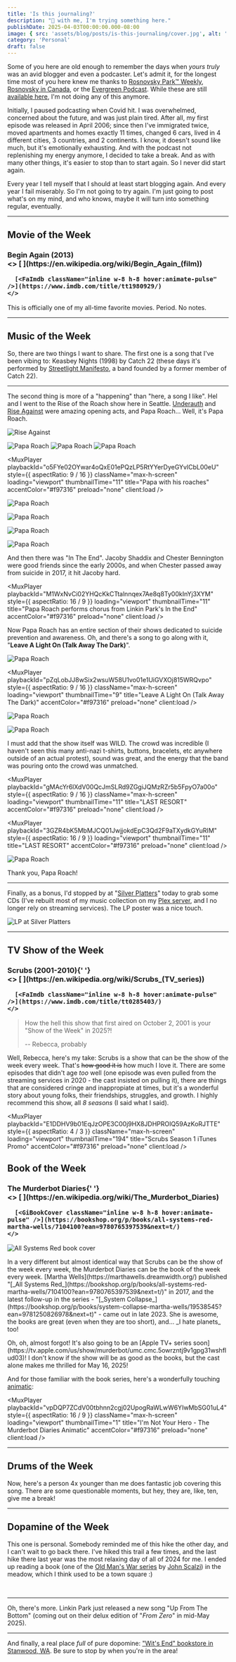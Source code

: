 ```yaml
---
title: 'Is this journaling?'
description: "🐻 with me, I'm trying something here."
publishDate: 2025-04-03T00:00:00.000-08:00
image: { src: 'assets/blog/posts/is-this-journaling/cover.jpg', alt: '' }
category: 'Personal'
draft: false
---
```



Some of you here are old enough to remember the days when _yours truly_ was an avid blogger and even a podcaster. Let's admit it, for the longest time most of you here knew me thanks to [Rosnovsky Park&trade; Weekly](https://rosnovsky.gumroad.com/l/gdTD), [Rosnovsky in Canada](https://rosnovsky.gumroad.com/l/iYQx), or the [Evergreen Podcast](https://rosnovsky.gumroad.com/l/qaxYX). While these are still [available here](https://rosnovsky.gumroad.com/), I'm not doing any of this anymore.

Initially, I paused podcasting when Covid hit. I was overwhelmed, concerned about the future, and was just plain tired. After all, my first episode was released in April 2006; since then I've immigrated twice, moved apartments and homes exactly 11 times, changed 6 cars, lived in 4 different cities, 3 countries, and 2 continents. I know, it doesn't sound like much, but it's emotionally exhausting. And with the podcast not replenishing my energy anymore, I decided to take a break. And as with many other things, it's easier to stop than to start again. So I never did start again.

Every year I tell myself that I should at least start blogging again. And every year I fail miserably. So I'm not going to try again. I'm just going to post what's on my mind, and who knows, maybe it will turn into something regular, eventually.

---

## Movie of the Week

<h3 className="flex gap-5">
  Begin Again (2013)
  <div className="inline-flex gap-4">
    <>
      [<FaWikipediaW className="inline w-8 h-8 hover:animate-pulse" />
      ](https://en.wikipedia.org/wiki/Begin_Again_(film))

      [<FaImdb className="inline w-8 h-8 hover:animate-pulse" />](https://www.imdb.com/title/tt1980929/)
    </>

  </div>
</h3>

<YouTube id="G84hokukq5s" className="mx-auto min-w-full rounded-md py-5" />

This is officially one of my all-time favorite movies. Period. No notes.

---

## Music of the Week

So, there are two things I want to share. The first one is a song that I've been vibing to: Keasbey Nights (1998) by Catch 22 (these days it's performed by [Streetlight Manifesto](https://www.streetlightmanifesto.com/), a band founded by a former member of Catch 22).

<YouTube id="8woy5IPHojY" className="mx-auto min-w-full rounded-md py-5" />

---

The second thing is more of a "happening" than "here, a song I like". Hel and I went to the Rise of the Roach show here in Seattle. [Underauth](https://underoath777.com/) and [Rise Against](https://riseagainst.com/) were amazing opening acts, and Papa Roach... Well, it's Papa Roach.

![Rise Against](assets/blog/posts/is-this-journaling/IMG_5907.JPEG)

![Papa Roach](assets/blog/posts/is-this-journaling/IMG_5932.JPEG)
![Papa Roach](assets/blog/posts/is-this-journaling/IMG_5937.JPEG)
![Papa Roach](assets/blog/posts/is-this-journaling/IMG_5941.JPEG)

<MuxPlayer
  playbackId="o5FYe02OYwar4oQxE01ePQzLP5RtYYerDyeGYvlCbL00eU"
  style={{ aspectRatio: 9 / 16 }}
  className="max-h-screen"
  loading="viewport"
  thumbnailTime="11"
  title="Papa with his roaches"
  accentColor="#f97316"
  preload="none"
  client:load
/>

![Papa Roach](assets/blog/posts/is-this-journaling/IMG_5958.JPEG)

![Papa Roach](assets/blog/posts/is-this-journaling/IMG_5963.JPEG)

![Papa Roach](assets/blog/posts/is-this-journaling/IMG_5967.JPEG)

![Papa Roach](assets/blog/posts/is-this-journaling/IMG_5978.JPEG)

And then there was "In The End". Jacoby Shaddix and Chester Bennington were good friends since the early 2000s, and when Chester passed away from suicide in 2017, it hit Jacoby hard.

<MuxPlayer
  playbackId="M1WxNvCi02YHQcKkCTtalnnqex7Ae8q8Ty00kInYj3XYM"
  style={{ aspectRatio: 16 / 9 }}
  loading="viewport"
  thumbnailTime="11"
  title="Papa Roach performs chorus from Linkin Park's In the End"
  accentColor="#f97316"
  preload="none"
  client:load
/>

Now Papa Roach has an entire section of their shows dedicated to suicide prevention and awareness. Oh, and there's a song to go along with it, "**Leave A Light On (Talk Away The Dark)**".

![Papa Roach](assets/blog/posts/is-this-journaling/IMG_5996.JPEG)

<MuxPlayer
  playbackId="pZqLobJJ8wSix2wsuW58U1vo01e1UiGVXOj815WRQvpo"
  style={{ aspectRatio: 9 / 16 }}
  className="max-h-screen"
  loading="viewport"
  thumbnailTime="9"
  title="Leave A Light On (Talk Away The Dark)"
  accentColor="#f97316"
  preload="none"
  client:load
/>

![Papa Roach](assets/blog/posts/is-this-journaling/IMG_6001.JPEG)

![Papa Roach](assets/blog/posts/is-this-journaling/IMG_6008.JPEG)

I must add that the show itself was WILD. The crowd was incredible (I haven't seen this many anti-nazi t-shirts, buttons, bracelets, etc anywhere outside of an actual protest), sound was great, and the energy that the band was pouring onto the crowd was unmatched.

<MuxPlayer
  playbackId="gMAcYr6lXdV00QcJmSLRd9ZGgiJQMzRZr5b5FpyO7a00o"
  style={{ aspectRatio: 9 / 16 }}
  className="max-h-screen"
  loading="viewport"
  thumbnailTime="11"
  title="LAST RESORT"
  accentColor="#f97316"
  preload="none"
  client:load
/>

<MuxPlayer
  playbackId="3GZR4bK5MbMJCQ01JwjjokdEpC3Qd2F9aTXydkGYuRIM"
  style={{ aspectRatio: 16 / 9 }}
  loading="viewport"
  thumbnailTime="11"
  title="LAST RESORT"
  accentColor="#f97316"
  preload="none"
  client:load
/>

![Papa Roach](assets/blog/posts/is-this-journaling/IMG_6016.JPEG)

Thank you, Papa Roach!

---

Finally, as a bonus, I'd stopped by at "[Silver Platters](https://www.silverplatters.com/)" today to grab some CDs (I've rebuilt most of my music collection on my [Plex server](https://plex.tv/), and I no longer rely on streaming services). The LP poster was a nice touch.

![LP at Silver Platters](assets/blog/posts/is-this-journaling/IMG_6024.JPEG)

---

## TV Show of the Week

<h3 className="flex gap-5">
  Scrubs (2001-2010){' '}
  <div className="inline-flex gap-4">
    <>
      [<FaWikipediaW className="inline w-8 h-8 hover:animate-pulse hover:animate-pulse" />
      ](https://en.wikipedia.org/wiki/Scrubs_(TV_series))

      [<FaImdb className="inline w-8 h-8 hover:animate-pulse" />](https://www.imdb.com/title/tt0285403/)
    </>

  </div>
</h3>

> How the hell this show that first aired on October 2, 2001 is your "Show of the Week" in 2025?!
>
> -- Rebecca, probably

Well, Rebecca, here's my take: Scrubs is a show that can be the show of the week every week. That's <strike>how good it is</strike> how much I love it. There are some episodes that didn't age _too_ well (one episode was even pulled from the streaming services in 2020 - the cast insisted on pulling it), there are things that are considered cringe and inappropiate at times, but it's a wonderful story about young folks, their friendships, struggles, and growth. I highly recommend this show, all _8 seasons_ (I said what I said).

<MuxPlayer
  playbackId="E1DDHV9b01EqJzOPE3C00j9HX8JDHPROIQ59AzKoRJTTE"
  style={{ aspectRatio: 4 / 3 }}
  className="max-h-screen"
  loading="viewport"
  thumbnailTime="194"
  title="Scrubs Season 1 iTunes Promo"
  accentColor="#f97316"
  preload="none"
  client:load
/>

## Book of the Week

<h3 className="flex gap-5">
  The Murderbot Diaries{' '}
  <div className="inline-flex gap-4">
    <>
      [<FaWikipediaW className="inline w-8 h-8 hover:animate-pulse" />
      ](https://en.wikipedia.org/wiki/The_Murderbot_Diaries)

      [<GiBookCover className="inline w-8 h-8 hover:animate-pulse" />](https://bookshop.org/p/books/all-systems-red-martha-wells/7104100?ean=9780765397539&next=t/)
    </>

  </div>
</h3>
<div className="flex flex gap-4">
  <Image src={allSystemsRed} alt="All Systems Red book cover" width={300} className="rounded-md p-2 m-1" />
  <div>
    <p>In a very different but almost identical way that Scrubs can be the show of the week every week, the Murderbot Diaries can be the book of the week every week. [Martha Wells](https://marthawells.dreamwidth.org/) published "[_All Systems Red_](https://bookshop.org/p/books/all-systems-red-martha-wells/7104100?ean=9780765397539&next=t/)" in 2017, and the latest follow-up in the series - "[_System Collapse_](https://bookshop.org/p/books/system-collapse-martha-wells/19538545?ean=9781250826978&next=t)" - came out in late 2023. She is awesome, the books are great (even when they are too short), and... _I hate planets_ too!</p>
    <p>Oh, oh, almost forgot! It's also going to be an [Apple TV+ series soon](https://tv.apple.com/us/show/murderbot/umc.cmc.5owrzntj9v1gpg31wshflud03)! I don't know if the show will be as good as the books, but the cast alone makes me thrilled for May 16, 2025!</p>
  </div>
</div>

And for those familiar with the book series, here's a wonderfully touching [animatic](https://www.youtube.com/watch?v=yDMSHgQY5rM):

<MuxPlayer
  playbackId="vpDQP7ZCdV00tbhnn2cgj02UpogRaWLwW6YIwMbSG01uL4"
  style={{ aspectRatio: 16 / 9 }}
  className="max-h-screen"
  loading="viewport"
  thumbnailTime="1"
  title="I'm Not Your Hero - The Murderbot Diaries Animatic"
  accentColor="#f97316"
  preload="none"
  client:load
/>

---

## Drums of the Week

Now, here's a person 4x younger than me does fantastic job covering this song. There are some questionable moments, but hey, they are, like, ten, give me a break!

<YouTube id="yRJBYh7oM6A" className="mx-auto min-w-full rounded-md py-5" />

---

## Dopamine of the Week

This one is personal. Somebody reminded me of this hike the other day, and I can't wait to go back there. I've hiked this trail a few times, and the last hike there last year was the most relaxing day of all of 2024 for me. I ended up reading a book (one of the [Old Man's War series](https://bookshop.org/p/books/old-man-s-war-series-old-man-s-war-the-ghost-brigades-the-last-colony-zoe-s-tale-the-human-division-the-end-of-all-things-john-scalzi/7c497534c41eab9b?ean=9780765396761&next=t) by [John Scalzi](https://whatever.scalzi.com/)) in the meadow, which I think used to be a town square :)

<br />
<LinkPreview id="https://rosnovsky.us/blog/monte-cristo-ghost-town-trail" />

---

Oh, there's more. Linkin Park just released a new song "Up From The Bottom" (coming out on their delux edition of "_From Zero_" in mid-May 2025).

<YouTube id="97Mj6pXYMd8" className="mx-auto min-w-full rounded-md py-5" />

---

And finally, a real place _full_ of pure dopomine: ["Wit's End" bookstore in Stanwood, WA](https://www.witsendbookstore.com/). Be sure to stop by when you're in the area!
